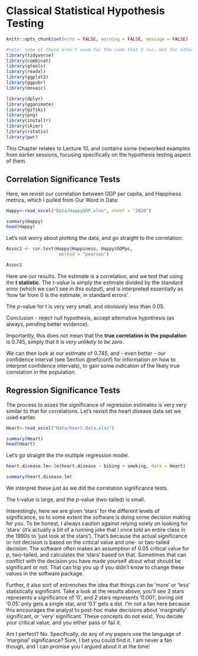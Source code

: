 # Classical Statistical Hypothesis Testing {#H-testing}

```r
knitr::opts_chunk$set(echo = FALSE, warning = FALSE, message = FALSE)
```

```r
#note: some of these aren't used for the code that I run, but for other parts I have hashed out.
library(tidyverse)
library(combinat)
library(gtools)
library(readxl)
library(ggplot2)
library(ggpubr)
library(mosaic)

library(dplyr)
library(gganimate)
library(gifski)
library(png)
library(installr)
library(skimr)
library(rstatix)
library(pwr)
```

This Chapter relates to Lecture 10, and contains some (re)worked examples from earlier sessions, focusing specifically on the hypothesis testing aspect of them.

## Correlation Significance Tests

Here, we revisit our correlation between GDP per capita, and Happiness metrics, which I pulled from Our Word in Data:

```r
Happy<-read_excel("Data/HappyGDP.xlsx", sheet = "2020")

summary(Happy)
head(Happy)
```

Let's not worry about plotting the data, and go straight to the correlation:

```r
Assoc1 <- cor.test(Happy$Happiness, Happy$GDPpc, 
                    method = "pearson")

Assoc1

```

Here are our results. The estimate is a correlation, and we test that using the **t statistic**. The *t-value* is simply the estimate divided by the standard error (which we can't see in this output), and is interpreted essentially as 'how far from 0 is the estimate, in standard errors'.

The *p*-value for t is very very small, and obviously less than 0.05.

Conclusion - reject null hypothesis, accept alternative hypothesis (as always, pending better evidence).

Importantly, this does not mean that the **true correlation in the population** is 0.745, simply that it is *very unlikely to be zero*.

We can then look at our estimate of 0.745, and - even better - our confidence interval (see Section \@ref(conf) for information on how to interpret confidence intervals), to gain some indication of the likely true correlation in the population.

## Regression Significance Tests

The process to asses the significance of regression estimates is very very similar to that for correlations. Let's revisit the heart disease data set we used earlier.

```r
Heart<-read_excel("Data/heart.data.xlsx")

summary(Heart)
head(Heart)
```

Let's go straight the the multiple regression model.

```r
heart.disease.lm<-lm(heart.disease ~ biking + smoking, data = Heart)

summary(heart.disease.lm)
```

We interpret these just as we did the correlation significance tests.

The t-value is large, and the *p*-value (two-tailed) is small.

Interestingly, here we are given 'stars' for the different levels of significance, so to some extent the software is doing some decision making for you. To be honest, I always caution against relying solely on looking for 'stars' (it's actually a bit of a running joke that I once told an entire class in the 1990s to 'just look at the stars'). That's because the actual significance or not decision is based on the critical value and one- or two-tailed decision. The software often makes an assumption of 0.05 critical value for *p*, two-tailed, and calculates the 'stars' based on that. Sometimes that can conflict with the decision you have made yourself about what should be significant or not. That can trip you up if you didn't know to change these values in the software package.

Further, it also sort of entrenches the idea that things can be 'more' or 'less' statistically significant. Take a look at the results above, you'll see 3 stars represents a significance of '0', and 2 stars represents '0.001', boring old '0.05' only gets a single star, and '0.1' gets a dot. I'm not a fan here because this encourages the analyst to post-hoc make decisions about 'marginally' significant, or 'very' significant. These concepts do not exist. You decide your critical value, and you either pass or fail it.

Am I perfect? No. Specifically, do any of my papers use the language of 'marginal' significance? Sure, I bet you could find it. I am never a fan though, and I can promise you I argued about it at the time!
